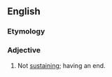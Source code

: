 ==English==
===Etymology===
{{prefix|en|non|sustaining}}
===Adjective===
{{en-adj|-}}

# Not [[sustaining]]; having an end.